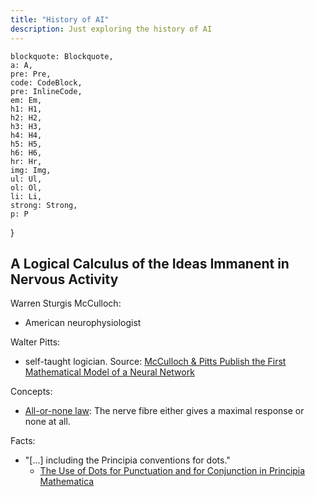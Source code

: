 ```yaml
---
title: "History of AI"
description: Just exploring the history of AI
---
```


    blockquote: Blockquote,
    a: A,
    pre: Pre,
    code: CodeBlock,
    pre: InlineCode,
    em: Em,
    h1: H1,
    h2: H2,
    h3: H3,
    h4: H4,
    h5: H5,
    h6: H6,
    hr: Hr,
    img: Img,
    ul: Ul,
    ol: Ol,
    li: Li,
    strong: Strong,
    p: P
}


## A Logical Calculus of the Ideas Immanent in Nervous Activity

Warren Sturgis McCulloch:
- American neurophysiologist

Walter Pitts:
- self-taught logician. Source: [McCulloch & Pitts Publish the First Mathematical Model of a Neural Network](https://www.historyofinformation.com/detail.php?entryid=782)


Concepts:
- [All-or-none law](https://en.wikipedia.org/wiki/All-or-none_law): The nerve fibre either gives a maximal response or none at all.

Facts:
- "[...] including the Principia conventions for dots."
    - [The Use of Dots for Punctuation and for Conjunction in Principia Mathematica](https://plato.stanford.edu/entries/pm-notation/dots.html)

